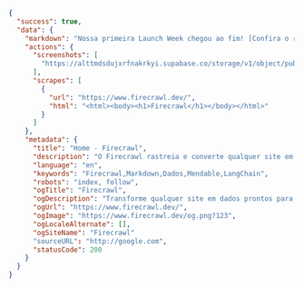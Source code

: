 ```json JSON
{
  "success": true,
  "data": {
    "markdown": "Nossa primeira Launch Week chegou ao fim! [Confira o recap 🚀](blog/firecrawl-launch-week-1-recap)...",
    "actions": {
      "screenshots": [
        "https://alttmdsdujxrfnakrkyi.supabase.co/storage/v1/object/public/media/screenshot-75ef2d87-31e0-4349-a478-fb432a29e241.png"
      ],
      "scrapes": [
        {
          "url": "https://www.firecrawl.dev/",
          "html": "<html><body><h1>Firecrawl</h1></body></html>"
        }
      ]
    },
    "metadata": {
      "title": "Home - Firecrawl",
      "description": "O Firecrawl rastreia e converte qualquer site em Markdown limpo.",
      "language": "en",
      "keywords": "Firecrawl,Markdown,Dados,Mendable,LangChain",
      "robots": "index, follow",
      "ogTitle": "Firecrawl",
      "ogDescription": "Transforme qualquer site em dados prontos para LLMs.",
      "ogUrl": "https://www.firecrawl.dev/",
      "ogImage": "https://www.firecrawl.dev/og.png?123",
      "ogLocaleAlternate": [],
      "ogSiteName": "Firecrawl"
      "sourceURL": "http://google.com",
      "statusCode": 200
    }
  }
}
```
